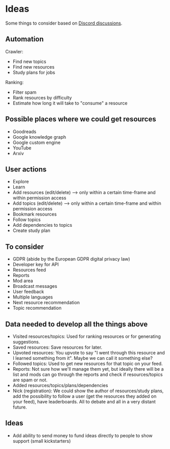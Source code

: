 # Ideas

Some things to consider based on [Discord discussions](https://discord.gg/KKYdWjt).

## Automation

Crawler:

- Find new topics
- Find new resources
- Study plans for jobs

Ranking:

- Filter spam
- Rank resources by difficulty
- Estimate how long it will take to "consume" a resource

## Possible places where we could get resources

- Goodreads
- Google knowledge graph
- Google custom engine
- YouTube
- Arxiv

## User actions

- Explore
- Learn
- Add resources (edit/delete) --> only within a certain time-frame and within permission access
- Add topics (edit/delete) --> only within a certain time-frame and within permission access
- Bookmark resources
- Follow topics
- Add dependencies to topics
- Create study plan

## To consider

- GDPR (abide by the European GDPR digital privacy law)
- Developer key for API
- Resources feed
- Reports
- Mod area
- Broadcast messages
- User feedback
- Multiple languages
- Next resource recommendation
- Topic recommendation

## Data needed to develop all the things above

- Visited resources/topics: Used for ranking resources or for generating
  suggestions.
- Saved resources: Save resources for later.
- Upvoted resources: You upvote to say "I went through this resource and
  I learned something from it". Maybe we can call it something else?
- Followed topics: Used to get new resources for that topic on your feed.
- Reports: Not sure how we'll manage them yet, but ideally there will be a
  list and mods can go through the reports and check if resources/topics
  are spam or not.
- Added resources/topics/plans/dependencies
- Nick (registration): We could show the author of resources/study plans,
  add the possibility to follow a user (get the resources they added on your
  feed), have leaderboards. All to debate and all in a very distant future.

## Ideas

- Add ability to send money to fund ideas directly to people to show support (small kickstarters)
